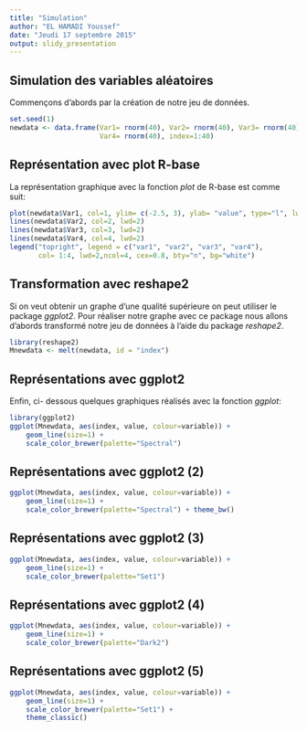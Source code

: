 ```yaml
---
title: "Simulation"
author: "EL HAMADI Youssef"
date: "Jeudi 17 septembre 2015"
output: slidy_presentation
---
```


## Simulation des variables aléatoires

Commençons d'abords par la création de notre jeu de données.

```r
set.seed(1)
newdata <- data.frame(Var1= rnorm(40), Var2= rnorm(40), Var3= rnorm(40),
                      Var4= rnorm(40), index=1:40)
```

## Représentation avec plot R-base

La représentation graphique avec la fonction *plot* de R-base est comme suit:

```r
plot(newdata$Var1, col=1, ylim= c(-2.5, 3), ylab= "value", type="l", lwd=2)
lines(newdata$Var2, col=2, lwd=2)
lines(newdata$Var3, col=3, lwd=2)
lines(newdata$Var4, col=4, lwd=2)
legend("topright", legend = c("var1", "var2", "var3", "var4"),
       col= 1:4, lwd=2,ncol=4, cex=0.8, bty="n", bg="white")
```

## Transformation avec reshape2

Si on veut obtenir un graphe d'une qualité supérieure on peut utiliser le package *ggplot2*. Pour réaliser notre graphe avec ce package nous allons d'abords transformé notre jeu de données à l'aide du package *reshape2*.

```r
library(reshape2)
Mnewdata <- melt(newdata, id = "index")
```

## Représentations avec ggplot2

Enfin, ci- dessous quelques graphiques réalisés avec la fonction *ggplot*:

```r
library(ggplot2)
ggplot(Mnewdata, aes(index, value, colour=variable)) +
    geom_line(size=1) +
    scale_color_brewer(palette="Spectral")
```

## Représentations avec ggplot2 (2)


```r
ggplot(Mnewdata, aes(index, value, colour=variable)) +
    geom_line(size=1) +
    scale_color_brewer(palette="Spectral") + theme_bw()
```

## Représentations avec ggplot2 (3)

```r
ggplot(Mnewdata, aes(index, value, colour=variable)) +
    geom_line(size=1) +
    scale_color_brewer(palette="Set1")
```

## Représentations avec ggplot2 (4)

```r
ggplot(Mnewdata, aes(index, value, colour=variable)) +
    geom_line(size=1) +
    scale_color_brewer(palette="Dark2")
```

## Représentations avec ggplot2 (5)

```r
ggplot(Mnewdata, aes(index, value, colour=variable)) +
    geom_line(size=1) +
    scale_color_brewer(palette="Set1") +
    theme_classic()
```
